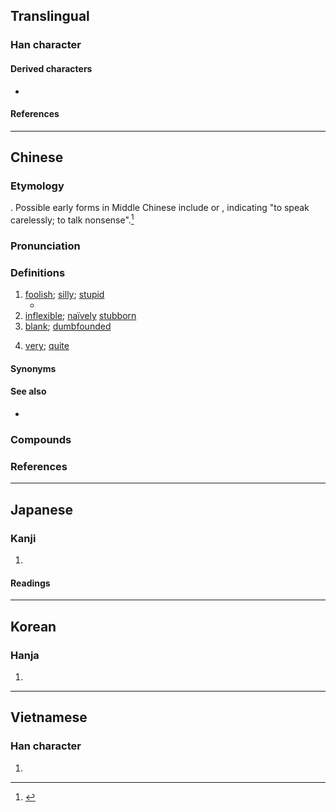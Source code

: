 {{also|儍}}
{{character info}}
==Translingual==

===Han character===
{{Han char|rn=9|rad=人|as=11|sn=13|four=26247|canj=OHCE|ids=⿰亻𡕩}}

====Derived characters====
* {{l|mul|[[𠿬]]}}

====References====
{{Han ref|kx=0115.060|dkj=01034|dj=0245.040|hdz=10212.030|uh=50BB}}

----

==Chinese==
{{zh-forms|alt=儍}}

===Etymology===
{{unknown|zh|Unclear}}. Possible early forms in Middle Chinese include {{ltc-l|𧫝}} or {{ltc-l|誜}}, indicating "to speak carelessly; to talk nonsense".<ref>{{cite-web|title={{lang|zh|說“傻”}}|work={{lang|zh|復旦大學出土文獻與古文字研究中心}}|author={{lang|zh|張小豔}}|publisher=Fudan University|date=2020-06-05|accessdate=2021-04-26|archivedate=2020-06-20|archiveurl=https://web.archive.org/web/20200620225550/http://www.gwz.fudan.edu.cn/Web/Show/4574|url=http://www.gwz.fudan.edu.cn/Web/Show/4574|lang=zh}}</ref>

===Pronunciation===
{{zh-pron
|m=shǎ
|m-s=sa3
|c=so4
|c-t=so4
|g=sa3
|h=pfs=sá;gd=so2
|j=sa2
|mb=sá
|md=să
|mn=ml:sâ/xm:sá
|mn-t=sa6
|w=2sa
|x=sa3
|mc=y
|oc=y
|cat=a,m:adv,n
}}

===Definitions===
{{zh-hanzi}}

# [[foolish]]; [[silly]]; [[stupid]]
#* {{zh-x|邊個 話 我 傻，我 請 佢 食 燒鵝{ngo4-2}|Whoever says I'm '''silly''', I'll treat them with roast goose.|C|ref={{lang|zh|邊個話我傻}} (a traditional song)}}
# [[inflexible]]; [[naïvely]] [[stubborn]]
# [[blank]]; [[dumbfounded]]
# {{lb|zh|dialectal Mandarin|including|Tianjin}} [[very]]; [[quite]]

====Synonyms====
{{zh-dial}}
{{zh-dial|很}}

====See also====
* {{zh-l|蠢|stupid}}

===Compounds===
{{zh-der|傻屄|傻瓜|傻乎乎|傻事|傻勁|傻勁兒|傻呵呵|傻大頭|傻子|傻孩子|傻小子|傻帽兒|傻楞楞|傻樂|傻氣|傻瓜相機|傻眼|傻笑|傻蛋|傻裡傻氣|傻角|傻里傻氣|傻頭傻腦|傻話|楞楞傻傻|痴傻|瘋瘋傻傻|裝傻|裝瘋賣傻|傻不楞登|傻人|傻傻忽忽|傻兒凹|傻呼呼|傻喝喝|傻屌|傻心眼|傻敦敦|傻漢|傻瓜蛋|傻登登|傻白|傻相|傻眉楞眼|傻虎虎|傻裏傻氣|傻裏八機|傻裏巴機|愚傻|憨傻|裝痴作傻|裝痴賣傻|裝瘋作傻|裝聾賣傻|風傻|風風傻傻|傻瓜乾麵|傻瓜機|傻人有傻福|冒傻氣|呆傻|犯傻|發傻|詐傻|詐傻扮懵|詐癲扮傻|裝傻扮懵|傻妹|傻女|傻仔|傻更更|傻傻更更|傻佬|大傻|睬佢都傻|傻婆|傻豬|扮傻}}

===References===
<references/>

{{zh-cat|Elementary}}

----

==Japanese==

===Kanji===
{{ja-kanji|grade=|rs=人11}}

# {{rfdef|ja|sort=人11}}

====Readings====
{{ja-readings
|goon=さ
|kanon=さ
}}

----

==Korean==

===Hanja===
{{ko-hanja|사}}

# {{rfdef|ko|sort=人11}}

----

==Vietnamese==

===Han character===
{{vi-readings|reading=[[xoạ]], [[xoe]], [[xọ]], [[xõ]]|rs=人11}}

# {{rfdef|vi|sort=人11}}